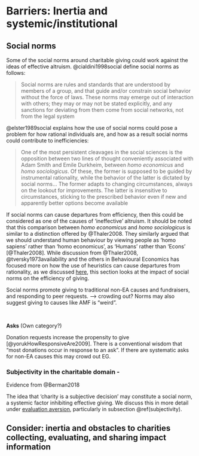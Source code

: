# Barriers: Inertia and systemic/institutional {#inertia}


## Social norms

Some of the social norms around charitable giving could work against the ideas of effective altruism. @cialdini1998social define social norms as follows:

> Social norms are rules and standards that are understood by members of a group, and that guide and/or constrain social behavior without the force of laws. These norms may emerge out of interaction with others; they may or may not be stated explicitly, and any sanctions for deviating from them come from social networks, not from the legal system

@elster1989social explains how the use of social norms could pose a problem for how rational individuals are, and how as a result social norms could contribute to inefficiencies:

> One of the most persistent cleavages in the social sciences is the opposition between two lines of thought conveniently associated with Adam Smith and Emile Durkheim, between *homo economicus* and *homo sociologicus*. Of these, the former is supposed to be guided by instrumental rationality, while the behavior of the latter is dictated by social norms... The former adapts to changing circumstances, always on the lookout for improvements. The latter is insensitive to circumstances, sticking to the prescribed behavior even if new and apparently better options become available

If social norms can cause departures from efficiency, then this could be considered as one of the causes of 'ineffective' altruism. It should be noted that this comparison between *homo economicus* and *homo sociologicus* is similar to a distinction offered by @Thaler2008. They similarly argued that we should understand human behaviour by viewing people as 'homo sapiens' rather than 'homo economicus', as 'Humans' rather than 'Econs' [@Thaler2008]. While discussion from @Thaler2008, @tversky1973availability and the others in Behavioural Economics has focused more on how the use of heuristics can cause departures from rationality, as we discussed [here](#quant-biases), this section looks at the impact of social norms on the efficiency of giving. 

<div class="marginnote">
Social norms promote giving to traditional non-EA causes and fundraisers, and responding to peer requests. --> crowding out? Norms may also suggest giving to causes like AMF is "weird".
</div>


\

**Asks** (Own category?)

Donation requests increase the propensity to give [@yorukHowResponsiveAre2009]. There is a conventional wisdom that "most donations occur in response to an ask".  If there are systematic asks for non-EA causes this may crowd out EG.

### Subjectivity in the charitable domain - 

Evidence from @Berman2018

The idea that 'charity is a subjective decision' may constitute a social norm, a systemic factor inhibiting effective giving. We discuss this in more detail under [evaluation aversion](#subjectivity), particularly in subsection \@ref(subjectivity).  


## Consider: inertia and obstacles to charities collecting, evaluating, and sharing impact information 

<!-- 

Mulesky: 
  
Even international health and humanitarian charities recognized as being unusually transparent keep details about their cost-effectiveness confidential. For example, in 2012 a representative from Médicines San Frontières told GiveWell that it regularly conducts program evaluations, but only a small number were publicly available. According to MSF, “sharing more program reports would take excessive time and resources” (GiveWell, 2012). Informal discussions with evaluation staff reveal that charities sometimes intentionally conceal the information from the public when the evaluations demonstrate the ineffectiveness of the organization’s program. For example, according to an interview with an evaluation consultant, Handicap International (HI) hired external evaluators to assess the impact of its antenatal care program for women in the Democratic Republic of the Congo three years into the project. The results “showed that the program hadn’t met any of its targets – it was a failed program with all the investment wasted.” After presenting the evaluation’s findings to staff in Brussels, the report was never disseminated beyond those in attendance, and “for all anyone knew it was a ‘success’...The message didn’t penetrate within the organization
--> 
